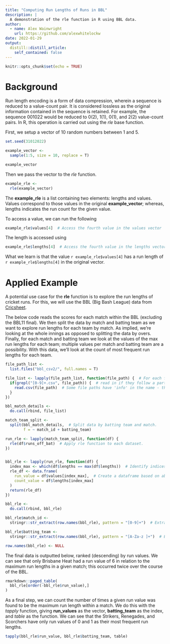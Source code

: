 ```yaml
---
title: "Computing Run Lengths of Runs in BBL"
description: |
  A demonstration of the rle function in R using BBL data.
author:
  - name: Alex Wainwright
    url: https://github.com/alexwhitelockw
date: 2022-01-29
output:
  distill::distill_article:
    self_contained: false
---
```



```r
knitr::opts_chunk$set(echo = TRUE)
```

# Background

Run length encoding is a form of data compression, wherein a sequence is reduced to a value-count pair. It is considered lossless as the original information contained in the sequence is retained. For example, the sequence 001022 would be reduced to 0(2), 1(1), 0(1), and 2(2) value-count pairs. In R, this operation is carried out using the *rle* base function.

First, we setup a vector of 10 random numbers between 1 and 5.

```r

set.seed(31012022)

example_vector <- 
  sample(1:5, size = 10, replace = T)

example_vector
```

Then we pass the vector to the *rle* function.

```r

example_rle <-
  rle(example_vector)

```

The **example_rle** is a list containing two elements: lengths and values. Values correspond to those values in the original **example_vector**; whereas, lengths indicates the run count for the given value. 

To access a value, we can run the following

```r

example_rle$values[4]  # Access the fourth value in the values vector

```

The length is accessed using

```r

example_rle$lengths[4]  # Access the fourth value in the lengths vector

```

What we learn is that the value `r example_rle$values[4]` has a run length of `r example_rle$lengths[4]` in the original vector.

# Applied Example

A potential use case for the **rle** function is to explore the run lengths of cricket runs. For this, we will use the BBL (Big Bash League) data from [Cricsheet](https://cricsheet.org).

The below code reads the scores for each match within the BBL (excluding the BBL11 final). We then split the data by match and batting team as we want to explore run lengths for each team by match. As implied, we're looking at the whole innings as opposed to splitting the data by overs. Finally, for each match and batting team we look at the values of the max run lengths for each team; multiple values per match and batting team are a possibility. With this data, we'll look at the count of most frequent run lengths for each team.

```r

file_path_list <- 
  list.files("bbl_csv2/", full.names = T)  

file_list <- lapply(file_path_list, function(file_path) {  # For each file path in list
  if(grepl("[0-9]+.csv", file_path)) {  # read in if they follow a particular pattern.
    read.csv(file_path)  # Some file paths have 'info' in the name - this removes such data.
  }
})

bbl_match_details <- 
  do.call(rbind, file_list)

match_team_split <- 
  split(bbl_match_details,  # Split data by batting team and match.
        f = ~ match_id + batting_team)

run_rle <- lapply(match_team_split, function(df) {
  rle(df$runs_off_bat)  # Apply rle function to each dataset.
})


bbl_rle <- lapply(run_rle, function(df) {
  index_max <- which(df$lengths == max(df$lengths))  # Identify indices where the value equals the max.
  rle_df <- data.frame(
    run_value = df$values[index_max],  # Create a dataframe based on above indices.
    count_value = df$lengths[index_max]
  )
  return(rle_df)
})

bbl_rle <-
  do.call(rbind, bbl_rle)

bbl_rle$match_id <-
  stringr::str_extract(row.names(bbl_rle), pattern = "[0-9]+")  # Extract match id

bbl_rle$batting_team <-
  stringr::str_extract(row.names(bbl_rle), pattern = "[A-Za-z ]+")  # Extract batting team name

row.names(bbl_rle) <- NULL

```

The final data is outputted below, ranked (descending) by run values. We can see that only Brisbane Heat had a run value of 6 in relation to the maximum run lengths in a given match; this occurred twice over the course of the BBL.

```r
rmarkdown::paged_table(
  bbl_rle[order(-bbl_rle$run_value),] 
)
```

As a final step, we can count the number of times a given run value was found to be the maximum run length within a match. We do this with the *tapply* function, giving **run_values** as the vector, **batting_team** as the index, and *table* as the function. We can see that the Strikers, Renegades, and Scorchers have only run values of 0 and 1 as their most frequent run lengths.

```r

tapply(bbl_rle$run_value, bbl_rle$batting_team, table)

```

